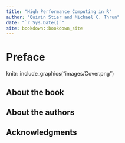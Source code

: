 ```yaml
--- 
title: "High Performance Computing in R"
author: "Quirin Stier and Michael C. Thrun"
date: "`r Sys.Date()`"
site: bookdown::bookdown_site
---
```





# Preface {-}
knitr::include_graphics("images/Cover.png")

## About the book {-}

## About the authors {-}

## Acknowledgments {-}


